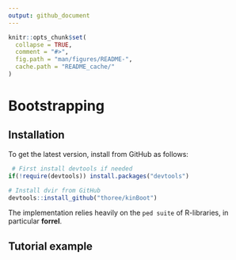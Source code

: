 ```yaml
---
output: github_document
---
```


<!-- README.md is generated from README.Rmd. Please edit that file -->

```r
knitr::opts_chunk$set(
  collapse = TRUE,
  comment = "#>",
  fig.path = "man/figures/README-",
  cache.path = "README_cache/"
)
```


# Bootstrapping

## Installation

To get the latest version, install from GitHub as follows:

```r
 # First install devtools if needed
if(!require(devtools)) install.packages("devtools")

# Install dvir from GitHub
devtools::install_github("thoree/kinBoot")
```

The implementation relies heavily on 
the `ped suite` of R-libraries, in particular **forrel**.

## Tutorial example


